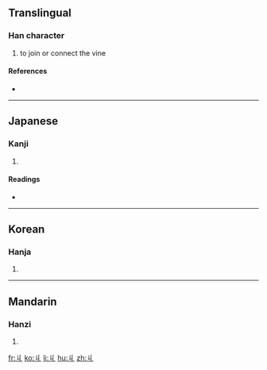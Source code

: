 {{also|勹}}
==Translingual==

===Han character===
{{Han char|rn=2|rad=丨|as=01|sn=2|four=|canj=女中 (VL), XX女中 (XXVL)}}

# to join or connect the vine

====References====
* {{Han ref|kx=0078.210|dkj=00068|hdz=10049.020|uh=4E29|ud=20009}}

----

==Japanese==

===Kanji===
{{ja-kanji|grade=|rs=丨01}}

# {{defn|Japanese|sort=丨01}}

====Readings====
* {{ja-readings|on=[[きゅう]] (kyū)|kun=[[まつわる]] (matsuwaru)}}

----

==Korean==

===Hanja===
{{ko-hanja|hangeul=구|rv=gu|mr=ku}}

# {{defn|Korean|sort=丨01}}

----

==Mandarin==

===Hanzi===
{{cmn-hanzi|pin=[[jiū]] ([[jiu1]])|wg=chiu<sup>1</sup>}}

# {{defn|Mandarin|sort=丨01}}

[[fr:丩]]
[[ko:丩]]
[[li:丩]]
[[hu:丩]]
[[zh:丩]]